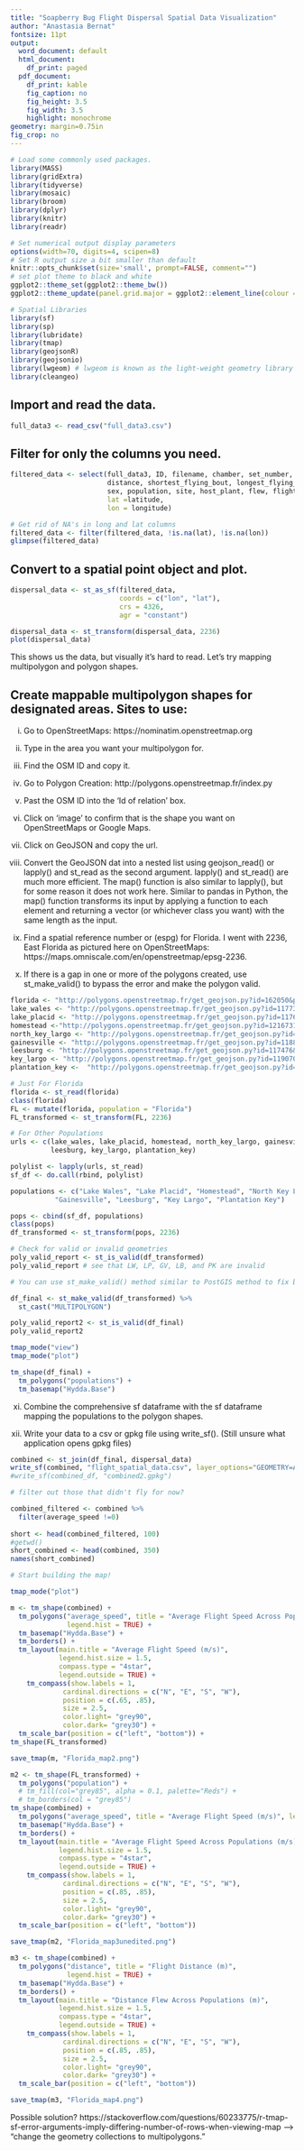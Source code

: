 ```yaml
---
title: "Soapberry Bug Flight Dispersal Spatial Data Visualization"
author: "Anastasia Bernat"
fontsize: 11pt
output:
  word_document: default
  html_document:
    df_print: paged
  pdf_document:
    df_print: kable
    fig_caption: no
    fig_height: 3.5
    fig_width: 3.5
    highlight: monochrome
geometry: margin=0.75in
fig_crop: no
---
```


```r
# Load some commonly used packages.
library(MASS)
library(gridExtra)
library(tidyverse)
library(mosaic)
library(broom)
library(dplyr)
library(knitr)
library(readr)

# Set numerical output display parameters
options(width=70, digits=4, scipen=8)
# Set R output size a bit smaller than default
knitr::opts_chunk$set(size='small', prompt=FALSE, comment="")
# set plot theme to black and white
ggplot2::theme_set(ggplot2::theme_bw())
ggplot2::theme_update(panel.grid.major = ggplot2::element_line(colour = "grey75"))

# Spatial Libraries
library(sf)
library(sp)
library(lubridate)
library(tmap)
library(geojsonR)
library(geojsonio)
library(lwgeom) # lwgeom is known as the light-weight geometry library used by 'PostGIS' 
library(cleangeo)
```

## Import and read the data.

```r
full_data3 <- read_csv("full_data3.csv")
```

## Filter for only the columns you need.

```r
filtered_data <- select(full_data3, ID, filename, chamber, set_number, average_speed, total_flight_time, 
                        distance, shortest_flying_bout, longest_flying_bout, portion_flying, max_speed,
                        sex, population, site, host_plant, flew, flight_type, mass, eggs, 
                        lat =latitude, 
                        lon = longitude)

# Get rid of NA's in long and lat columns
filtered_data <- filter(filtered_data, !is.na(lat), !is.na(lon))
glimpse(filtered_data)
```

## Convert to a spatial point object and plot.

```r
dispersal_data <- st_as_sf(filtered_data,
                           coords = c("lon", "lat"),
                           crs = 4326,
                           agr = "constant")

dispersal_data <- st_transform(dispersal_data, 2236)
plot(dispersal_data)
```

This shows us the data, but visually it's hard to read. Let's try mapping multipolygon and polygon shapes.

## Create mappable multipolygon shapes for designated areas. Sites to use:

(i) Go to OpenStreetMaps: https://nominatim.openstreetmap.org

(ii) Type in the area you want your multipolygon for.

(iii) Find the OSM ID and copy it.

(iv) Go to Polygon Creation: http://polygons.openstreetmap.fr/index.py

(v) Past the OSM ID into the 'Id of relation' box.

(vi) Click on 'image' to confirm that is the shape you want on OpenStreetMaps or Google Maps.

(vii) Click on GeoJSON and copy the url.

(viii) Convert the GeoJSON dat into a nested list using geojson_read() or lapply() and st_read as the second argument. lapply() and st_read() are much more efficient. The map() function is also similar to lapply(), but for some reason it does not work here. Similar to pandas in Python, the map() function transforms its input by applying a function to each element and returning a vector (or whichever class you want) with the same length as the input.

(ix) Find a spatial reference number or (espg) for Florida. I went with 2236, East Florida as pictured here on OpenStreetMaps: https://maps.omniscale.com/en/openstreetmap/epsg-2236. 

(x) If there is a gap in one or more of the polygons created, use st_make_valid() to bypass the error and make the polygon valid.

```r
florida <- "http://polygons.openstreetmap.fr/get_geojson.py?id=162050&params=0"
lake_wales <- "http://polygons.openstreetmap.fr/get_geojson.py?id=117732&params=0"
lake_placid <- "http://polygons.openstreetmap.fr/get_geojson.py?id=117660&params=0"
homestead <-"http://polygons.openstreetmap.fr/get_geojson.py?id=1216731&params=0.004000-0.001000-0.001000" 
north_key_largo <- "http://polygons.openstreetmap.fr/get_geojson.py?id=119071&params=0" 
gainesville <- "http://polygons.openstreetmap.fr/get_geojson.py?id=118870&params=0"
leesburg <- "http://polygons.openstreetmap.fr/get_geojson.py?id=117476&params=0"
key_largo <- "http://polygons.openstreetmap.fr/get_geojson.py?id=119070&params=0"
plantation_key <-  "http://polygons.openstreetmap.fr/get_geojson.py?id=117963&params=0"

# Just For Florida
florida <- st_read(florida)
class(florida)
FL <- mutate(florida, population = "Florida")
FL_transformed <- st_transform(FL, 2236)

# For Other Populations
urls <- c(lake_wales, lake_placid, homestead, north_key_largo, gainesville,
          leesburg, key_largo, plantation_key)

polylist <- lapply(urls, st_read)
sf_df <- do.call(rbind, polylist)

populations <- c("Lake Wales", "Lake Placid", "Homestead", "North Key Largo",
           "Gainesville", "Leesburg", "Key Largo", "Plantation Key")

pops <- cbind(sf_df, populations)
class(pops)
df_transformed <- st_transform(pops, 2236)

# Check for valid or invalid geometries
poly_valid_report <- st_is_valid(df_transformed)
poly_valid_report # see that LW, LP, GV, LB, and PK are invalid

# You can use st_make_valid() method similar to PostGIS method to fix broken geometries.

df_final <- st_make_valid(df_transformed) %>%
  st_cast("MULTIPOLYGON") 

poly_valid_report2 <- st_is_valid(df_final)
poly_valid_report2

tmap_mode("view")
tmap_mode("plot")

tm_shape(df_final) +
  tm_polygons("populations") +
  tm_basemap("Hydda.Base")
```

(xi) Combine the comprehensive sf dataframe with the sf dataframe mapping the populations to the polygon shapes.

(xii) Write your data to a csv or gpkg file using write_sf(). (Still unsure what application opens gpkg files)

```r
combined <- st_join(df_final, dispersal_data)
write_sf(combined, "flight_spatial_data.csv", layer_options="GEOMETRY=AS_WKT")
#write_sf(combined_df, "combined2.gpkg")
```

```r

# filter out those that didn't fly for now?

combined_filtered <- combined %>%
  filter(average_speed !=0)
  
short <- head(combined_filtered, 100)
#getwd()
short_combined <- head(combined, 350)
names(short_combined)

# Start building the map!

tmap_mode("plot")

m <- tm_shape(combined) +
  tm_polygons("average_speed", title = "Average Flight Speed Across Populations(m/s)",
              legend.hist = TRUE) +
  tm_basemap("Hydda.Base") +
  tm_borders() +
  tm_layout(main.title = "Average Flight Speed (m/s)", 
            legend.hist.size = 1.5, 
            compass.type = "4star", 
            legend.outside = TRUE) +
    tm_compass(show.labels = 1, 
             cardinal.directions = c("N", "E", "S", "W"),
             position = c(.65, .85), 
             size = 2.5, 
             color.light= "grey90",
             color.dark= "grey30") +
  tm_scale_bar(position = c("left", "bottom")) +
tm_shape(FL_transformed)

save_tmap(m, "Florida_map2.png")

m2 <- tm_shape(FL_transformed) +
  tm_polygons("population") +
  # tm_fill(col="grey85", alpha = 0.1, palette="Reds") +
  # tm_borders(col = "grey85") 
tm_shape(combined) +
  tm_polygons("average_speed", title = "Average Flight Speed (m/s)", legend.hist = TRUE) +
  tm_basemap("Hydda.Base") +
  tm_borders() +
  tm_layout(main.title = "Average Flight Speed Across Populations (m/s)",
            legend.hist.size = 1.5, 
            compass.type = "4star", 
            legend.outside = TRUE) +
    tm_compass(show.labels = 1, 
             cardinal.directions = c("N", "E", "S", "W"),
             position = c(.85, .85), 
             size = 2.5, 
             color.light= "grey90",
             color.dark= "grey30") +
  tm_scale_bar(position = c("left", "bottom")) 

save_tmap(m2, "Florida_map3unedited.png")

m3 <- tm_shape(combined) +
  tm_polygons("distance", title = "Flight Distance (m)", 
              legend.hist = TRUE) +
  tm_basemap("Hydda.Base") +
  tm_borders() +
  tm_layout(main.title = "Distance Flew Across Populations (m)", 
            legend.hist.size = 1.5, 
            compass.type = "4star", 
            legend.outside = TRUE) +
    tm_compass(show.labels = 1, 
             cardinal.directions = c("N", "E", "S", "W"),
             position = c(.85, .85), 
             size = 2.5, 
             color.light= "grey90",
             color.dark= "grey30") +
  tm_scale_bar(position = c("left", "bottom")) 

save_tmap(m3, "Florida_map4.png")
```


Possible solution? https://stackoverflow.com/questions/60233775/r-tmap-sf-error-arguments-imply-differing-number-of-rows-when-viewing-map --> "change the geometry collections to multipolygons."